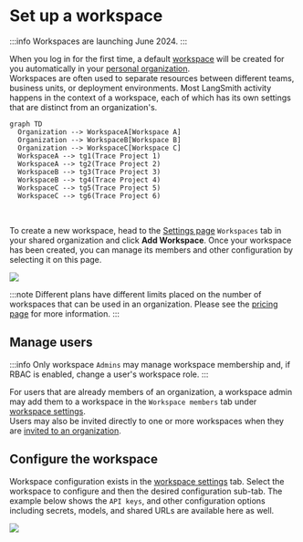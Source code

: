 # Set up a workspace

:::info
Workspaces are launching June 2024.
:::

When you log in for the first time, a default [workspace](../../concepts/admin/admin.mdx#workspaces) will be created for you automatically in your [personal organization](./set_up_organization#personal-vs-shared-organizations).  
Workspaces are often used to separate resources between different teams, business units, or deployment environments. Most LangSmith activity happens in the context of a workspace, each of which has its own settings that are distinct from an organization's.<br />

```mermaid
graph TD
  Organization --> WorkspaceA[Workspace A]
  Organization --> WorkspaceB[Workspace B]
  Organization --> WorkspaceC[Workspace C]
  WorkspaceA --> tg1(Trace Project 1)
  WorkspaceA --> tg2(Trace Project 2)
  WorkspaceB --> tg3(Trace Project 3)
  WorkspaceB --> tg4(Trace Project 4)
  WorkspaceC --> tg5(Trace Project 5)
  WorkspaceC --> tg6(Trace Project 6)
```

<br />

To create a new workspace, head to the [Settings page](https://smith.langchain.com/settings) `Workspaces` tab in your shared organization and click **Add Workspace**.
Once your workspace has been created, you can manage its members and other configuration by selecting it on this page.

![](../static/create_workspace.png)

:::note
Different plans have different limits placed on the number of workspaces that can be used in an organization.
Please see the [pricing page](../../pricing) for more information.
:::

## Manage users

:::info
Only workspace `Admins` may manage workspace membership and, if RBAC is enabled, change a user's workspace role.
:::

For users that are already members of an organization, a workspace admin may add them to a workspace in the `Workspace members` tab under [workspace settings](https://smith.langchain.com/settings/workspaces).  
Users may also be invited directly to one or more workspaces when they are [invited to an organization](./set_up_organization.mdx#manage-users).

## Configure the workspace

Workspace configuration exists in the [workspace settings](https://smith.langchain.com/settings/workspaces) tab. Select the workspace to configure and then the desired configuration sub-tab. The example below shows the `API keys`, and other configuration options including secrets, models, and shared URLs are available here as well.

![](../static/workspace_settings.png)
